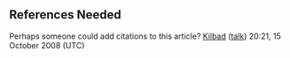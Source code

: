 <article id="7707380" title=Talk:Beau's lines>
	<talkpage id="7707380" title="Talk:Beau's lines">
{{Reliable sources for medical articles}}
{{WikiProject Medicine |class=Start |importance=low |dermatology=yes}}
{{image requested|medical subjects}}

==References Needed==
Perhaps someone could add citations to this article? [[User:Kilbad|Kilbad]] ([[User talk:Kilbad|talk]]) 20:21, 15 October 2008 (UTC)
	</talkpage>
</article>